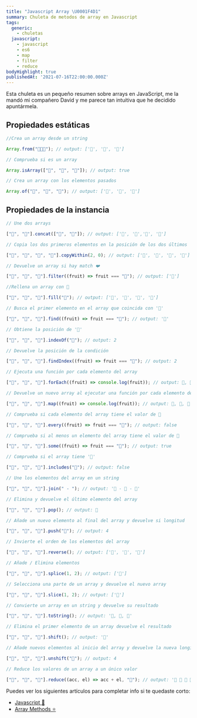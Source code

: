 ```yaml
---
title: "Javascript Array \U0001F4D1"
summary: Chuleta de metodos de array en Javascript
tags:
  generic:
    - chuletas
  javascript:
    - javascript
    - es6
    - map
    - filter
    - reduce
bodyHighlight: true
publishedAt: '2021-07-16T22:00:00.000Z'
---
```


Esta chuleta es un pequeño resumen sobre arrays en JavaScript, me la mandó mi compañero David y me parece tan intuitiva que he decidido apuntármela.

## Propiedades estáticas

```javascript
//Crea un array desde un string

Array.from("🍐🍉🍒"); // output: ['🍐', '🍉', '🍒']
```

```javascript
// Comprueba si es un array

Array.isArray(["🍐", "🍉", "🍒"]); // output: true
```

```javascript
// Crea un array con los elementos pasados

Array.of("🍐", "🍉", "🍒"); // output: ['🍐', '🍉', '🍒']
```

## Propiedades de la instancia

```javascript
// Une dos arrays

["🍐", "🍉"].concat(["🍒", "🍌"]); // output: ['🍐', '🍉','🍒', '🍌']
```

```javascript
// Copia los dos primeros elementos en la posición de los dos últimos

["🍐", "🍉", "🍒", "🍌"].copyWithin(2, 0); // output: ['🍐', '🍉', '🍐', '🍉']
```

```javascript
// Devuelve un array si hay match ❤️

["🍐", "🍉", "🍒"].filter((fruit) => fruit === "🍒"); // output: ['🍒']
```

```javascript
//Rellena un array con 🍑

["🍐", "🍉", "🍒"].fill("🍑"); // output: ['🍑', '🍑', '🍑', '🍑']
```

```javascript
// Busca el primer elemento en el array que coincida con '🍒'

["🍐", "🍉", "🍒"].find((fruit) => fruit === "🍒"); // output: '🍒'
```

```javascript
// Obtiene la posición de '🍒'

["🍐", "🍉", "🍒"].indexOf("🍒"); // output: 2
```

```javascript
// Devuelve la posición de la condición

["🍐", "🍉", "🍒"].findIndex((fruit) => fruit === "🍒"); // output: 2
```

```javascript
// Ejecuta una función por cada elemento del array

["🍐", "🍉", "🍒"].forEach((fruit) => console.log(fruit)); // output: 🍐, 🍉, 🍒
```

```javascript
// Devuelve un nuevo array al ejecutar una función por cada elemento del array

["🍐", "🍉", "🍒"].map((fruit) => console.log(fruit)); // output: 🍐, 🍉, 🍒
```

```javascript
// Comprueba si cada elemento del array tiene el valor de 🍒

["🍐", "🍉", "🍒"].every((fruit) => fruit === "🍒"); // output: false
```

```javascript
// Comprueba si al menos un elemento del array tiene el valor de 🍒

["🍐", "🍉", "🍒"].some((fruit) => fruit === "🍒"); // output: true
```

```javascript
// Comprueba si el array tiene '🍇'

["🍐", "🍉", "🍒"].includes("🍇"); // output: false
```

```javascript
// Une los elementos del array en un string

["🍐", "🍉", "🍒"].join(" - "); // output: '🍐 - 🍉 - 🍒'
```

```javascript
// Elimina y devuelve el último elemento del array

["🍐", "🍉", "🍒"].pop(); // output: 🍒
```

```javascript
// Añade un nuevo elemento al final del array y devuelve si longitud

["🍐", "🍉", "🍒"].push("🍌"); // output: 4
```

```javascript
// Invierte el orden de los elementos del array

["🍐", "🍉", "🍒"].reverse(); // output: ['🍒', '🍉', '🍐']
```

```javascript
// Añade / Elimina elementos

["🍐", "🍉", "🍒"].splice(1, 2); // output: ['🍐']
```

```javascript
// Selecciona una parte de un array y devuelve el nuevo array

["🍐", "🍉", "🍒"].slice(1, 2); // output: ['🍉']
```

```javascript
// Convierte un array en un string y devuelve su resultado

["🍐", "🍉", "🍒"].toString(); // output: '🍐, 🍉, 🍒'
```

```javascript
// Elimina el primer elemento de un array devuelve el resultado

["🍐", "🍉", "🍒"].shift(); // output: '🍐'
```

```javascript
// Añade nuevos elementos al inicio del array y devuelve la nueva longitud

["🍐", "🍉", "🍒"].unshift("🍌"); // output: 4
```

```javascript
// Reduce los valores de un array a un único valor

["🍐", "🍉", "🍒"].reduce((acc, el) => acc + el, "🍉"); // output: '🍉 🍐 🍉 🍒'
```

Puedes ver los siguientes artículos para completar info si te quedaste corto:

* [Javascript 📑](/blog/chuletas/javascript "")
* [Array Methods ⭐](/blog/javascript/array-methods "")

